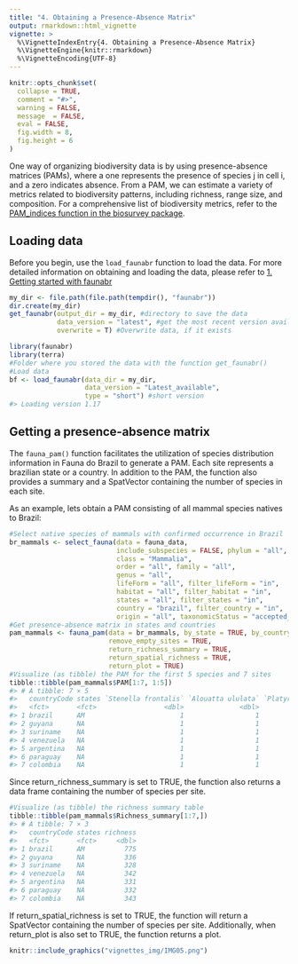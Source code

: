 ```yaml
---
title: "4. Obtaining a Presence-Absence Matrix"
output: rmarkdown::html_vignette
vignette: >
  %\VignetteIndexEntry{4. Obtaining a Presence-Absence Matrix}
  %\VignetteEngine{knitr::rmarkdown}
  %\VignetteEncoding{UTF-8}
---
```

  
```r
knitr::opts_chunk$set(
  collapse = TRUE,
  comment = "#>",
  warning = FALSE,
  message  = FALSE,
  eval = FALSE,
  fig.width = 8,
  fig.height = 6
)
```

One way of organizing biodiversity data is by using presence-absence matrices (PAMs), where a one represents the presence of species j in cell i, and a zero indicates absence. From a PAM, we can estimate a variety of metrics related to biodiversity patterns, including richness, range size, and composition. For a comprehensive list of biodiversity metrics, refer to the [PAM_indices function in the biosurvey package](https://claununez.github.io/biosurvey/reference/PAM_indices.html).

## Loading data
Before you begin, use the `load_faunabr` function to load the data. For more detailed information on obtaining and loading the data, please refer to [1. Getting started with faunabr](getting_started.html)

```r
my_dir <- file.path(file.path(tempdir(), "faunabr"))
dir.create(my_dir)
get_faunabr(output_dir = my_dir, #directory to save the data
            data_version = "latest", #get the most recent version available
            overwrite = T) #Overwrite data, if it exists
```

```r
library(faunabr)
library(terra)
#Folder where you stored the data with the function get_faunabr()
#Load data
bf <- load_faunabr(data_dir = my_dir,
                   data_version = "Latest_available",
                   type = "short") #short version
#> Loading version 1.17
```

## Getting a presence-absence matrix

The `fauna_pam()` function facilitates the utilization of species distribution information in Fauna do Brazil to generate a PAM. Each site represents a brazilian state or a country. In addition to the PAM, the function also provides a summary and a SpatVector containing the number of species in each site.

As an example, lets obtain a PAM consisting of all mammal species natives to Brazil:
```r
#Select native species of mammals with confirmed occurrence in Brazil
br_mammals <- select_fauna(data = fauna_data,
                           include_subspecies = FALSE, phylum = "all",
                           class = "Mammalia",
                           order = "all", family = "all",
                           genus = "all",
                           lifeForm = "all", filter_lifeForm = "in",
                           habitat = "all", filter_habitat = "in",
                           states = "all", filter_states = "in",
                           country = "brazil", filter_country = "in",
                           origin = "all", taxonomicStatus = "accepted_name")
#Get presence-absence matrix in states and countries
pam_mammals <- fauna_pam(data = br_mammals, by_state = TRUE, by_country = TRUE,
                         remove_empty_sites = TRUE,
                         return_richness_summary = TRUE,
                         return_spatial_richness = TRUE,
                         return_plot = TRUE)
#Visualize (as tibble) the PAM for the first 5 species and 7 sites
tibble::tibble(pam_mammals$PAM[1:7, 1:5])
#> # A tibble: 7 × 5
#>   countryCode states `Stenella frontalis` `Alouatta ululata` `Platyrrhinus aurarius`
#>   <fct>       <fct>                 <dbl>              <dbl>                   <dbl>
#> 1 brazil      AM                        1                  1                       1
#> 2 guyana      NA                        1                  1                       1
#> 3 suriname    NA                        1                  1                       1
#> 4 venezuela   NA                        1                  1                       1
#> 5 argentina   NA                        1                  1                       0
#> 6 paraguay    NA                        1                  1                       0
#> 7 colombia    NA                        1                  1                       0
```
Since return_richness_summary is set to TRUE, the function also returns a data frame containing the number of species per site.
```r
#Visualize (as tibble) the richness summary table
tibble::tibble(pam_mammals$Richness_summary[1:7,])
#> # A tibble: 7 × 3
#>   countryCode states richness
#>   <fct>       <fct>     <dbl>
#> 1 brazil      AM          775
#> 2 guyana      NA          336
#> 3 suriname    NA          328
#> 4 venezuela   NA          342
#> 5 argentina   NA          331
#> 6 paraguay    NA          332
#> 7 colombia    NA          343
```

If return_spatial_richness is set to TRUE, the function will return a SpatVector containing the number of species per site. Additionally, when return_plot is also set to TRUE, the function returns a plot.
```r
knitr::include_graphics("vignettes_img/IMG05.png")
```
